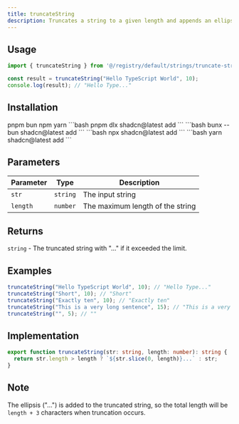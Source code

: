 ```yaml
---
title: truncateString
description: Truncates a string to a given length and appends an ellipsis if necessary
---
```


## Usage

```typescript
import { truncateString } from '@/registry/default/strings/truncate-string';

const result = truncateString("Hello TypeScript World", 10);
console.log(result); // "Hello Type..."
```

## Installation

<Tabs groupId="language" defaultValue="pnpm" persist>
  <TabsList>
    <TabsTrigger value="pnpm">
      pnpm
    </TabsTrigger>
    <TabsTrigger value="bun">
      bun
    </TabsTrigger>
    <TabsTrigger value="npm">
      npm
    </TabsTrigger>
    <TabsTrigger value="yarn">
      yarn
    </TabsTrigger>
  </TabsList>
  <TabsContent value="pnpm">
    ```bash
    pnpm dlx shadcn@latest add
    ```
  </TabsContent>
  <TabsContent value="bun">
    ```bash
    bunx --bun shadcn@latest add
    ```
  </TabsContent>
  <TabsContent value="npm">
    ```bash
    npx shadcn@latest add
    ```
  </TabsContent>
  <TabsContent value="yarn">
    ```bash
    yarn shadcn@latest add
    ```
  </TabsContent>
</Tabs>

## Parameters

| Parameter | Type     | Description                         |
|-----------|----------|-------------------------------------|
| `str`     | `string` | The input string                    |
| `length`  | `number` | The maximum length of the string    |

## Returns

`string` - The truncated string with "..." if it exceeded the limit.

## Examples

```typescript
truncateString("Hello TypeScript World", 10); // "Hello Type..."
truncateString("Short", 10); // "Short"
truncateString("Exactly ten", 10); // "Exactly ten"
truncateString("This is a very long sentence", 15); // "This is a very ..."
truncateString("", 5); // ""
```

## Implementation

```typescript
export function truncateString(str: string, length: number): string {
  return str.length > length ? `${str.slice(0, length)}...` : str;
}
```

## Note

The ellipsis ("...") is added to the truncated string, so the total length will be `length + 3` characters when truncation occurs.
